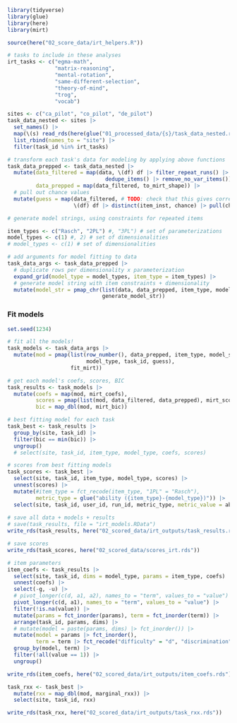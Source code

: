 ```r
library(tidyverse)
library(glue)
library(here)
library(mirt)

source(here("02_score_data/irt_helpers.R"))

# tasks to include in these analyses
irt_tasks <- c("egma-math",
               "matrix-reasoning",
               "mental-rotation",
               "same-different-selection",
               "theory-of-mind",
               "trog",
               "vocab")

sites <- c("ca_pilot", "co_pilot", "de_pilot")
task_data_nested <- sites |>
  set_names() |>
  map(\(s) read_rds(here(glue("01_processed_data/{s}/task_data_nested.rds")))) |>
  list_rbind(names_to = "site") |>
  filter(task_id %in% irt_tasks)
```

```r
# transform each task's data for modeling by applying above functions
task_data_prepped <- task_data_nested |>
  mutate(data_filtered = map(data, \(df) df |> filter_repeat_runs() |>
                               dedupe_items() |> remove_no_var_items()),
         data_prepped = map(data_filtered, to_mirt_shape)) |>
  # pull out chance values
  mutate(guess = map(data_filtered, # TODO: check that this gives correct order
                     \(df) df |> distinct(item_inst, chance) |> pull(chance)))
```

```r
# generate model strings, using constraints for repeated items

item_types <- c("Rasch", "2PL") #, "3PL") # set of parameterizations
model_types <- c(1) #, 2) # set of dimensionalities
# model_types <- c(1) # set of dimensionalities

# add arguments for model fitting to data
task_data_args <- task_data_prepped |>
  # duplicate rows per dimensionality x parameterization
  expand_grid(model_type = model_types, item_type = item_types) |>
  # generate model string with item constraints + dimensionality
  mutate(model_str = pmap_chr(list(data, data_prepped, item_type, model_type),
                              generate_model_str))
```

### Fit models

```r
set.seed(1234)

# fit all the models!
task_models <- task_data_args |>
  mutate(mod = pmap(list(row_number(), data_prepped, item_type, model_str,
                         model_type, task_id, guess),
                    fit_mirt))

# get each model's coefs, scores, BIC
task_results <- task_models |>
  mutate(coefs = map(mod, mirt_coefs),
         scores = pmap(list(mod, data_filtered, data_prepped), mirt_scores),
         bic = map_dbl(mod, mirt_bic))

# best fitting model for each task
task_best <- task_results |>
  group_by(site, task_id) |>
  filter(bic == min(bic)) |>
  ungroup()
  # select(site, task_id, item_type, model_type, coefs, scores)

# scores from best fitting models
task_scores <- task_best |>
  select(site, task_id, item_type, model_type, scores) |>
  unnest(scores) |>
  mutate(#item_type = fct_recode(item_type, "1PL" = "Rasch"),
         metric_type = glue("ability ({item_type}-{model_type})")) |>
  select(site, task_id, user_id, run_id, metric_type, metric_value = ability)
  
# save all data + models + results
# save(task_results, file = "irt_models.RData")
write_rds(task_results, here("02_scored_data/irt_outputs/task_results.rds"))

# save scores
write_rds(task_scores, here("02_scored_data/scores_irt.rds"))
```

```r
# item parameters
item_coefs <- task_results |>
  select(site, task_id, dims = model_type, params = item_type, coefs) |>
  unnest(coefs) |>
  select(-g, -u) |>
  # pivot_longer(c(d, a1, a2), names_to = "term", values_to = "value") |>
  pivot_longer(c(d, a1), names_to = "term", values_to = "value") |>
  filter(!is.na(value)) |>
  mutate(params = fct_inorder(params), term = fct_inorder(term)) |>
  arrange(task_id, params, dims) |>
  # mutate(model = paste(params, dims) |> fct_inorder()) |>
  mutate(model = params |> fct_inorder(),
         term = term |> fct_recode("difficulty" = "d", "discrimination" = "a1")) |>
  group_by(model, term) |>
  filter(!all(value == 1)) |>
  ungroup()

write_rds(item_coefs, here("02_scored_data/irt_outputs/item_coefs.rds"))
```

```r
task_rxx <- task_best |>
  mutate(rxx = map_dbl(mod, marginal_rxx)) |>
  select(site, task_id, rxx)

write_rds(task_rxx, here("02_scored_data/irt_outputs/task_rxx.rds"))
```
